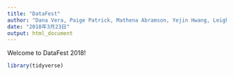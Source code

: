 ```yaml
---
title: "DataFest"
author: "Dana Vera, Paige Patrick, Mathena Abramson, Yejin Hwang, Leigh Tanji"
date: "2018年3月23日"
output: html_document
---
```


Welcome to DataFest 2018!

```r
library(tidyverse)
```






































